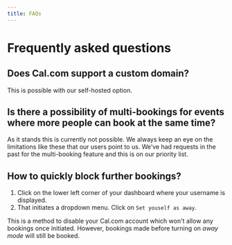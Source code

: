 ```yaml
---
title: FAQs
---
```


# Frequently asked questions

## Does Cal.com support a custom domain?
This is possible with our self-hosted option.

## Is there a possibility of multi-bookings for events where more people can book at the same time?
As it stands this is currently not possible. We always keep an eye on the limitations like these that our users point to us. We’ve had requests in the past for the multi-booking feature and this is on our priority list.

## How to quickly block further bookings?
1. Click on the lower left corner of your dashboard where your username is displayed.
2. That initiates a dropdown menu. Click on `Set youself as away`.

This is a method to disable your Cal.com account which won't allow any bookings once initiated. However, bookings made before turning on *away mode* will still be booked.
